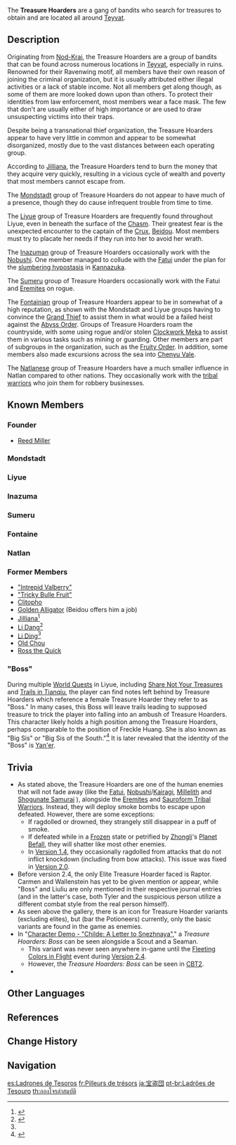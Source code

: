 {{CustomTabs
|tab1 = Overview
|tab2 = Enemy Group
}}
{{Faction Infobox
|image        = Treasure Hoarder Emblem.png
|caption      = 
|founder      = [[Reed Miller]]
|leader       = [[Freckle Huang]] <small>(Liyue Branch)</small><ref>{{Ref/Quest|Guizhong (Quest)}}</ref>
|base         = All of [[Teyvat]], mostly in [[Liyue]]
|region       = Snezhnaya
}}
{{Description|A ragtag group of bandits whose traces can be found all across the lands, even in the deepest depths of uncharted domains.<br>Although their main purpose is hunting treasure, they are also known to get rough with unfortunate bystanders who happen to be nearby.<br>It's said that the group's founder, [[Reed Miller]], defined the Treasure Hoarders as "an organization of mutual cooperation."|[[Adventurer Handbook]]}}
The '''Treasure Hoarders''' are a gang of bandits who search for treasures to obtain and are located all around [[Teyvat]].

==Description==
Originating from [[Nod-Krai]], the Treasure Hoarders are a group of bandits that can be found across numerous locations in [[Teyvat]], especially in ruins. Renowned for their Ravenwing motif, all members have their own reason of joining the criminal organization, but it is usually attributed either illegal activities or a lack of stable income. Not all members get along though, as some of them are more looked down upon than others. To protect their identities from law enforcement, most members wear a face mask. The few that don't are usually either of high importance or are used to draw unsuspecting victims into their traps.

Despite being a transnational thief organization, the Treasure Hoarders appear to have very little in common and appear to be somewhat disorganized, mostly due to the vast distances between each operating group.

According to [[Jilliana]], the Treasure Hoarders tend to burn the money that they acquire very quickly, resulting in a vicious cycle of wealth and poverty that most members cannot escape from.

The [[Mondstadt]] group of Treasure Hoarders do not appear to have much of a presence, though they do cause infrequent trouble from time to time.

The [[Liyue]] group of Treasure Hoarders are frequently found throughout Liyue, even in beneath the surface of the [[The Chasm (Subregion)|Chasm]]. Their greatest fear is the unexpected encounter to the captain of the [[The Crux|Crux]], [[Beidou]]. Most members must try to placate her needs if they run into her to avoid her wrath.

The [[Inazuma|Inazuman]] group of Treasure Hoarders occasionally work with the [[Nobushi]]. One member managed to collude with the [[Fatui]] under the plan for the [[Pure Electro Hypostasis|slumbering hypostasis]] in [[Kannazuka]].

The [[Sumeru]] group of Treasure Hoarders occasionally work with the Fatui and [[The Eremites|Eremites]] on rogue.

The [[Fontaine|Fontainian]] group of Treasure Hoarders appear to be in somewhat of a high reputation, as shown with the Mondstadt and Liyue groups having to convince the [[Grand Thief]] to assist them in what would be a failed heist against the [[Abyss Order]]. Groups of Treasure Hoarders roam the countryside, with some using rogue and/or stolen [[Clockwork Meka]] to assist them in various tasks such as mining or guarding. Other members are part of subgroups in the organization, such as the [[Fruity Order]]. In addition, some members also made excursions across the sea into [[Chenyu Vale]].

The [[Natlan|Natlanese]] group of Treasure Hoarders have a much smaller influence in Natlan compared to other nations. They occasionally work with the [[Sauroform Tribal Warrior|tribal warriors]] who join them for robbery businesses.

==Known Members==
===Founder===
* [[Reed Miller]]

===Mondstadt===
{{Column|2|
* [[Fleein' Lin]]
* [[Greg]]
* [[Izzard]]
* [[Klutzy Bazi]]
* [[Knotty]]
* [[Nimrod]] (informant to [[Kaeya]])
* [[Old-School Qi]] <!--These three are Chinese/Liyuean names, however they were encountered in Dragonspine-->
* [[Raptor]]
* [[Scrooge]]
* [[Tyler]]<ref>{{Ref/Quest|To Mondstadt}}</ref>
* [[Uwe]]
}}

===Liyue===
{{Column|1|{{Column|2|
* [["The Qingce Kid"]]
* [[Bao'er]]<ref>{{Ref/Quest|A Little Raid}}</ref>
* [[Bei'er]]
* [[Brass Bull Zhao]]
* [[Carmen]]
* [[Chen the Flower]]
* [[Coiled Serpent]]
* [[Crafty]]
* [[Erge]]
* [[Fei the Flyer]]
* [[Flamehead Fan]]<ref>{{Ref/Quest|Undetected Infiltration}}</ref>
* [[Freckle Huang]] (Leader)
* [[Fujing]]
* [[Junming]]
* [[Kangsheng]]
* [[Liuliu]]
* [[Lousan]]
* [[Mountain Wang]]
* [[Ratbrow Thief]]
* [[Rateye Crook]]
* [[Sitting Tiger]]
* [[Slick Wu]]
* [[Slippery Wu]]
* [[Sneaky Wu]]
* [[Tang Wuchou]]
* [[Ulman]]
* [[Treasure Hoarders: Wallenstein|Wallenstein]]
* [[Who Am I?]]
* [[Xi Xiao'er]]
* [[Xingxiu]]
* [[Xiuyong]]
* [[Yan'er]] (Big Sis/"Boss")
}}}}

===Inazuma===
{{Column|1|{{Column|2|
* [[Gou]]
* [[Hideaki]]
* [[Ken]]
* [[The Farmer's Treasure#Steps|Koichirou]]
* [[The Farmer's Treasure#Steps|Kojirou]]
* [[Kousuke]]
* [[Miura]]
* [[Onoda]]
* [[Shun]]
* [[Tadao]]
* [[Yasuhisa]]
}}}}

===Sumeru===
{{Column|1|{{Column|2|
* [[Dara]]
* [[Dedebaba]]
* [[Gobley]]
* [[Narzam]]
* [[Pabag]]
* [[Papak]]
* [[Shefket]]
}}}}

=== Fontaine ===
{{Column|1|{{Column|2|
* [["Guileless Wolfhook"]]
* [["Ruthless Calla Lily"]]
* [["Trendy Zaytun Peach"]]
* [[Grand Thief]] (Deceased)
}}}}

=== Natlan ===
{{Column|1|{{Column|2|
* [[Coztic]]
* [[Matthias]]
}}}}

===Former Members===
* [["Intrepid Valberry"]]
* [["Tricky Bulle Fruit"]]
* [[Clitopho]]
* [[Golden Alligator]] (Beidou offers him a job)
* [[Jilliana]]<ref>{{Ref/Quest|A Surprise Gift}}</ref>
* [[Li Dang]]<ref name="MoM">{{Ref/Quest|Moulder of Mountains}}</ref>
* [[Li Ding]]<ref name="MoM" />
* [[Old Chou]]
* [[Ross the Quick]]

==="Boss"===
During multiple [[World Quests]] in Liyue, including [[Share Not Your Treasures]] and [[Trails in Tianqiu]], the player can find notes left behind by Treasure Hoarders which reference a female Treasure Hoarder they refer to as "Boss." In many cases, this Boss will leave trails leading to supposed treasure to trick the player into falling into an ambush of Treasure Hoarders. This character likely holds a high position among the Treasure Hoarders, perhaps comparable to the position of Freckle Huang. She is also known as "Big Sis" or "Big Sis of the South."<ref>{{Ref/Quest|Involuntary Sacrifice}}</ref> It is later revealed that the identity of the "Boss" is [[Yan'er]].

==Trivia==
* As stated above, the Treasure Hoarders are one of the human enemies that will not fade away (like the [[Fatui/Enemy Family|Fatui]], [[Nobushi]]/[[Kairagi]], [[Millelith Soldiers|Millelith]] and [[Shogunate Samurai]] ), alongside the [[The Eremites/Enemy Group|Eremites]] and [[Sauroform Tribal Warrior|Sauroform Tribal Warriors]]. Instead, they will deploy smoke bombs to escape upon defeated. However, there are some exceptions:
** If ragdolled or drowned, they strangely still disappear in a puff of smoke.
** If defeated while in a [[Frozen]] state or petrified by [[Zhongli]]'s [[Planet Befall]], they will shatter like most other enemies.
** In [[Version 1.4]], they occasionally ragdolled from attacks that do not inflict knockdown (including from bow attacks). This issue was fixed in [[Version 2.0]].
* Before version 2.4, the only Elite Treasure Hoarder faced is Raptor. Carmen and Wallenstein has yet to be given mention or appear, while "Boss" and Liuliu are only mentioned in their respective journal entries (and in the latter's case, both Tyler and the suspicious person utilize a different combat style from the real person himself).
* As seen above the gallery, there is an icon for Treasure Hoarder variants (excluding elites), but (bar the Potioneers) currently, only the basic variants are found in the game as enemies.
* In "[https://youtu.be/3f2-EANyrNM Character Demo - "Childe: A Letter to Snezhnaya"]," a ''Treasure Hoarders: Boss'' can be seen alongside a Scout and a Seaman.
** This variant was never seen anywhere in-game until the [[Fleeting Colors in Flight]] event during [[Version 2.4]].
** However, the ''Treasure Hoarders: Boss'' can be seen in [[CBT2]].
* {{Furnishing Mentions|are=1}}

==Other Languages==
{{Other Languages
|en        = Treasure Hoarders
|zhs       = 盗宝团
|zhs_rm    = Dàobǎotuán
|zht       = 盜寶團
|zht_rm    = Dàobǎotuán
|zh_tl     = Treasure-Stealing Group
|ja        = 宝盗団
|ja_rm     = Houtoudan
|ja_tl     = Treasure-Stealing Group
|ko        = {{tt|보물|寶物}} 사냥{{tt|단|團}}
|ko_tl     = Treasure-Hunting Group
|es        = Ladrones de Tesoros
|es_tl     = Treasure Robbers
|fr        = Pilleurs de trésors
|fr_tl     = Treasure Looters
|ru        = Похитители сокровищ
|ru_tl     = Treasure Abductors
|th        = กองโจรล่าสมบัติ
|th_rm     = Kong Chon La Sombat
|th_tl     = Treasure-Hunting Gang
|vi        = {{tt|Đạo Bảo Đoàn|盗宝团}}
|vi_tl     = Treasure-Stealing Group{{Sino|vi}}
|de        = Schatzräuber
|de_tl     = Treasure Robbers
|id        = Treasure Hoarder
|pt        = Ladrões de Tesouro
|pt_tl     = 
|tr        = Hazine Avcıları
|tr_tl     = Treasure Hunters
|it        = Cacciatori di tesori
|it_tl     = 
}}

==References==
{{Reflist|2}}

==Change History==
{{Change History|introduced=1.0}}

==Navigation==
{{Faction Navbox}}
[[Category:Treasure Hoarders| ]]

[[es:Ladrones de Tesoros]]
[[fr:Pilleurs de trésors]]
[[ja:宝盗団]]
[[pt-br:Ladrões de Tesouro]]
[[th:กองโจรล่าสมบัติ]]